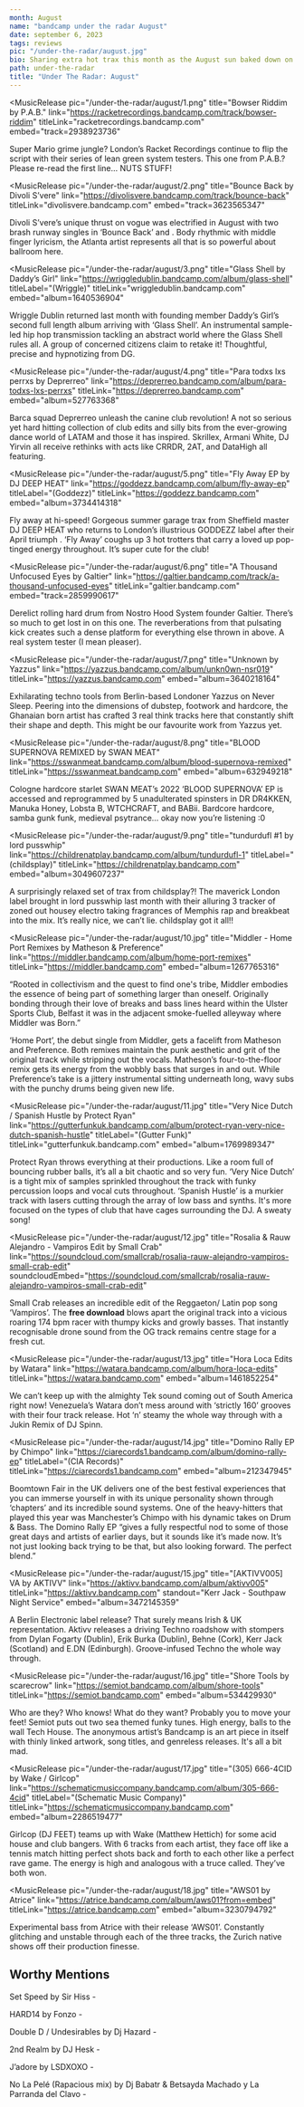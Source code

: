---
month: August
name: "bandcamp under the radar August"
date: september 6, 2023
tags: reviews
pic: "/under-the-radar/august.jpg"
bio: Sharing extra hot trax this month as the August sun baked down on us. We've got speedy tools from Yazzus, Small Crab, Divoli S’vere, and more!
path: under-the-radar
title: "Under The Radar: August"
---

<MusicRelease
  pic="/under-the-radar/august/1.png"
  title="Bowser Riddim by P.A.B."
  link="https://racketrecordings.bandcamp.com/track/bowser-riddim"
  titleLink="racketrecordings.bandcamp.com"
  embed="track=2938923736"
>
  Super Mario grime jungle? London’s Racket Recordings continue to flip the script with their series
  of lean green system testers. This one from P.A.B.? Please re-read the first line… NUTS STUFF!
</MusicRelease>

<MusicRelease
  pic="/under-the-radar/august/2.png"
  title="Bounce Back by Divoli S’vere"
  link="https://divolisvere.bandcamp.com/track/bounce-back"
  titleLink="divolisvere.bandcamp.com"
  embed="track=3623565347"
>
  Divoli S’vere’s unique thrust on vogue was electrified in August with two brash runway singles in
  ‘Bounce Back’ and
  <HoverLink url="https://divolisvere.bandcamp.com/track/tranzphat" name="‘Tranzphat’" external />. Body
  rhythmic with middle finger lyricism, the Atlanta artist represents all that is so powerful about ballroom
  here.
</MusicRelease>

<MusicRelease
  pic="/under-the-radar/august/3.png"
  title="Glass Shell by Daddy’s Girl"
  link="https://wriggledublin.bandcamp.com/album/glass-shell"
  titleLabel="(Wriggle)"
  titleLink="wriggledublin.bandcamp.com"
  embed="album=1640536904"
>
  Wriggle Dublin returned last month with founding member Daddy’s Girl’s second full length album
  arriving with ‘Glass Shell’. An instrumental sample-led hip hop transmission tackling an abstract
  world where the Glass Shell rules all. A group of concerned citizens claim to retake it!
  Thoughtful, precise and hypnotizing from DG.
</MusicRelease>

<MusicRelease
  pic="/under-the-radar/august/4.png"
  title="Para todxs lxs perrxs by Deprerreo"
  link="https://deprerreo.bandcamp.com/album/para-todxs-lxs-perrxs"
  titleLink="https://deprerreo.bandcamp.com"
  embed="album=527763368"
>
  Barca squad Deprerreo unleash the canine club revolution! A not so serious yet hard hitting
  collection of club edits and silly bits from the ever-growing dance world of LATAM and those it
  has inspired. Skrillex, Armani White, DJ Yirvin all receive rethinks with acts like CRRDR, 2AT,
  and DataHigh all featuring.
</MusicRelease>

<MusicRelease
  pic="/under-the-radar/august/5.png"
  title="Fly Away EP by DJ DEEP HEAT"
  link="https://goddezz.bandcamp.com/album/fly-away-ep"
  titleLabel="(Goddezz)"
  titleLink="https://goddezz.bandcamp.com"
  embed="album=3734414318"
>
  Fly away at hi-speed! Gorgeous summer garage trax from Sheffield master DJ DEEP HEAT who returns
  to London’s illustrious GODDEZZ label after their April triumph
  <HoverLink url="https://goddezz.bandcamp.com/album/dt2l-ep" name="‘DT2L’" external />. ‘Fly Away’ coughs
  up 3 hot trotters that carry a loved up pop-tinged energy throughout. It’s super cute for the club!
</MusicRelease>

<MusicRelease
  pic="/under-the-radar/august/6.png"
  title="A Thousand Unfocused Eyes by Galtier"
  link="https://galtier.bandcamp.com/track/a-thousand-unfocused-eyes"
  titleLink="galtier.bandcamp.com"
  embed="track=2859990617"
>
  Derelict rolling hard drum from Nostro Hood System founder Galtier. There’s so much to get lost in
  on this one. The reverberations from that pulsating kick creates such a dense platform for
  everything else thrown in above. A real system tester (I mean pleaser).
</MusicRelease>

<MusicRelease
  pic="/under-the-radar/august/7.png"
  title="Unknown by Yazzus"
  link="https://yazzus.bandcamp.com/album/unkn0wn-nsr019"
  titleLink="https://yazzus.bandcamp.com"
  embed="album=3640218164"
>
  Exhilarating techno tools from Berlin-based Londoner Yazzus on Never Sleep. Peering into the
  dimensions of dubstep, footwork and hardcore, the Ghanaian born artist has crafted 3 real think
  tracks here that constantly shift their shape and depth. This might be our favourite work from
  Yazzus yet.
</MusicRelease>

<MusicRelease
  pic="/under-the-radar/august/8.png"
  title="BLOOD SUPERNOVA REMIXED by SWAN MEAT"
  link="https://sswanmeat.bandcamp.com/album/blood-supernova-remixed"
  titleLink="https://sswanmeat.bandcamp.com"
  embed="album=632949218"
>
  Cologne hardcore starlet SWAN MEAT’s 2022 ‘BLOOD SUPERNOVA’ EP is accessed and reprogrammed by 5
  unadulterated spinsters in DR DR4KKEN, Manuka Honey, Lobsta B, WTCHCRAFT, and BABii. Bardcore
  hardcore, samba gunk funk, medieval psytrance… okay now you’re listening :0
</MusicRelease>

<MusicRelease
  pic="/under-the-radar/august/9.png"
  title="tundurdufl #1 by lord pusswhip"
  link="https://childrenatplay.bandcamp.com/album/tundurdufl-1"
  titleLabel="(childsplay)"
  titleLink="https://childrenatplay.bandcamp.com"
  embed="album=3049607237"
>
  A surprisingly relaxed set of trax from childsplay?! The maverick London label brought in lord
  pusswhip last month with their alluring 3 tracker of zoned out housey electro taking fragrances of
  Memphis rap and breakbeat into the mix. It’s really nice, we can’t lie. childsplay got it all!!
</MusicRelease>

<MusicRelease
  pic="/under-the-radar/august/10.jpg"
  title="Middler - Home Port Remixes by Matheson & Preference"
  link="https://middler.bandcamp.com/album/home-port-remixes"
  titleLink="https://middler.bandcamp.com"
  embed="album=1267765316"
>
  “Rooted in collectivism and the quest to find one's tribe, Middler embodies the essence of being part of something larger than oneself. Originally bonding through their love of breaks and bass lines heard within the Ulster Sports Club, Belfast it was in the adjacent smoke-fuelled alleyway where Middler was Born.”

‘Home Port’, the debut single from Middler, gets a facelift from Matheson and Preference. Both remixes maintain the punk aesthetic and grit of the original track while stripping out the vocals. Matheson’s four-to-the-floor remix gets its energy from the wobbly bass that surges in and out. While Preference’s take is a jittery instrumental sitting underneath long, wavy subs with the punchy drums being given new life.

</MusicRelease>

<MusicRelease
  pic="/under-the-radar/august/11.jpg"
  title="Very Nice Dutch / Spanish Hustle by Protect Ryan"
  link="https://gutterfunkuk.bandcamp.com/album/protect-ryan-very-nice-dutch-spanish-hustle"
  titleLabel="(Gutter Funk)"
  titleLink="gutterfunkuk.bandcamp.com"
  embed="album=1769989347"
>
  Protect Ryan throws everything at their productions. Like a room full of bouncing rubber balls,
  it’s all a bit chaotic and so very fun. ‘Very Nice Dutch’ is a tight mix of samples sprinkled
  throughout the track with funky percussion loops and vocal cuts throughout. ‘Spanish Hustle’ is a
  murkier track with lasers cutting through the array of low bass and synths. It's more focused on
  the types of club that have cages surrounding the DJ. A sweaty song!
</MusicRelease>

<MusicRelease
  pic="/under-the-radar/august/12.jpg"
  title="Rosalia & Rauw Alejandro - Vampiros Edit by Small Crab"
  link="https://soundcloud.com/smallcrab/rosalia-rauw-alejandro-vampiros-small-crab-edit"
  soundcloudEmbed="https://soundcloud.com/smallcrab/rosalia-rauw-alejandro-vampiros-small-crab-edit"
>
  Small Crab releases an incredible edit of the Reggaeton/ Latin pop song ‘Vampiros’. The **free
  download** blows apart the original track into a vicious roaring 174 bpm racer with thumpy kicks
  and growly basses. That instantly recognisable drone sound from the OG track remains centre stage
  for a fresh cut.
</MusicRelease>

<MusicRelease
  pic="/under-the-radar/august/13.jpg"
  title="Hora Loca Edits by Watara"
  link="https://watara.bandcamp.com/album/hora-loca-edits"
  titleLink="https://watara.bandcamp.com"
  embed="album=1461852254"
>
  We can’t keep up with the almighty Tek sound coming out of South America right now! Venezuela’s
  Watara don’t mess around with ‘strictly 160’ grooves with their four track release. Hot ‘n’ steamy
  the whole way through with a Jukin Remix of DJ Spinn.
</MusicRelease>

<MusicRelease
  pic="/under-the-radar/august/14.jpg"
  title="Domino Rally EP by Chimpo"
  link="https://ciarecords1.bandcamp.com/album/domino-rally-ep"
  titleLabel="(CIA Records)"
  titleLink="https://ciarecords1.bandcamp.com"
  embed="album=212347945"
>
  Boomtown Fair in the UK delivers one of the best festival experiences that you can immerse
  yourself in with its unique personality shown through ‘chapters’ and its incredible sound systems.
  One of the heavy-hitters that played this year was Manchester’s Chimpo with his dynamic takes on
  Drum & Bass. The Domino Rally EP “gives a fully respectful nod to some of those great days and
  artists of earlier days, but it sounds like it’s made now. It’s not just looking back trying to be
  that, but also looking forward. The perfect blend.”
</MusicRelease>

<MusicRelease
  pic="/under-the-radar/august/15.jpg"
  title="[AKTIVV005] VA by AKTIVV"
  link="https://aktivv.bandcamp.com/album/aktivv005"
  titleLink="https://aktivv.bandcamp.com"
  standout="Kerr Jack - Southpaw Night Service"
  embed="album=3472145359"
>
  A Berlin Electronic label release? That surely means Irish & UK representation. Aktivv releases a
  driving Techno roadshow with stompers from Dylan Fogarty (Dublin), Erik Burka (Dublin), Behne
  (Cork), Kerr Jack (Scotland) and E.DN (Edinburgh). Groove-infused Techno the whole way through.
</MusicRelease>

<MusicRelease
  pic="/under-the-radar/august/16.jpg"
  title="Shore Tools by scarecrow"
  link="https://semiot.bandcamp.com/album/shore-tools"
  titleLink="https://semiot.bandcamp.com"
  embed="album=534429930"
>
  Who are they? Who knows! What do they want? Probably you to move your feet! Semiot puts out two
  sea themed funky tunes. High energy, balls to the wall Tech House. The anonymous artist’s Bandcamp
  is an art piece in itself with thinly linked artwork, song titles, and genreless releases. It's
  all a bit mad.
</MusicRelease>

<MusicRelease
  pic="/under-the-radar/august/17.jpg"
  title="(305) 666​-​4CID by Wake / Girlcop"
  link="https://schematicmusiccompany.bandcamp.com/album/305-666-4cid"
  titleLabel="(Schematic Music Company)"
  titleLink="https://schematicmusiccompany.bandcamp.com"
  embed="album=2286519477"
>
  
Girlcop (DJ FEET) teams up with Wake (Matthew Hettich) for some acid house and club bangers. With 6 tracks from each artist, they face off like a tennis match hitting perfect shots back and forth to each other like a perfect rave game. The energy is high and analogous with a truce called. They’ve both won.

</MusicRelease>

<MusicRelease
  pic="/under-the-radar/august/18.jpg"
  title="AWS01 by Atrice"
  link="https://atrice.bandcamp.com/album/aws01?from=embed"
  titleLink="https://atrice.bandcamp.com"
  embed="album=3230794792"
>
  Experimental bass from Atrice with their release ‘AWS01’. Constantly glitching and unstable
  through each of the three tracks, the Zurich native shows off their production finesse.
</MusicRelease>

## Worthy Mentions

Set Speed by Sir Hiss - <HoverLink url="https://nomoremailouts.bandcamp.com/album/set-speed" external />

HARD14 by Fonzo -<HoverLink url="https://hardlinesounds.bandcamp.com/album/hard14" external />

Double D / Undesirables by Dj Hazard -<HoverLink url="https://criticalmusic.bandcamp.com/album/double-d-undesirables" external />

2nd Realm by DJ Hesk -<HoverLink url="https://hesk.bandcamp.com/album/2nd-realm-2" external />

J’adore by LSDXOXO - <HoverLink url="https://lsdxoxo.bandcamp.com/album/jadore" external />

No La Pelé (Rapacious mix) by Dj Babatr & Betsayda Machado y La Parranda del Clavo - <HoverLink url="https://djbabatr.bandcamp.com/track/no-la-pel-rapacious-mix" external />
